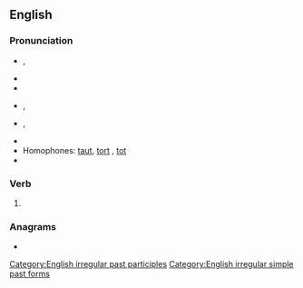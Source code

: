 ==English==

===Pronunciation===
* {{a|UK}} {{enPR|tôt}}, {{IPA|/tɔːt/|lang=en}}
* {{audio|en-uk-taught.ogg|Audio (UK)|lang=en}}
* {{rhymes|ɔːt|lang=en}}
* {{a|US}} {{enPR|tôt}}, {{IPA|/tɔt/|lang=en}}
* {{a|cot-caught}} {{enPR|tät}}, {{IPA|/tɑt/|lang=en}}
* {{audio|en-us-taught.ogg|Audio (US)|lang=en}}
* Homophones: [[taut]], [[tort]] {{qualifier|non-rhotic accents}}, [[tot]] {{qualifier|with cot-caught merger}}
* {{rhymes|en|ɔː(ɹ)t}}

===Verb===
{{head|en|verb form}}

# {{en-past of|teach}}

===Anagrams===
* {{anagrams|en|a=aghttu|guttah|taghut}}

[[Category:English irregular past participles]]
[[Category:English irregular simple past forms]]